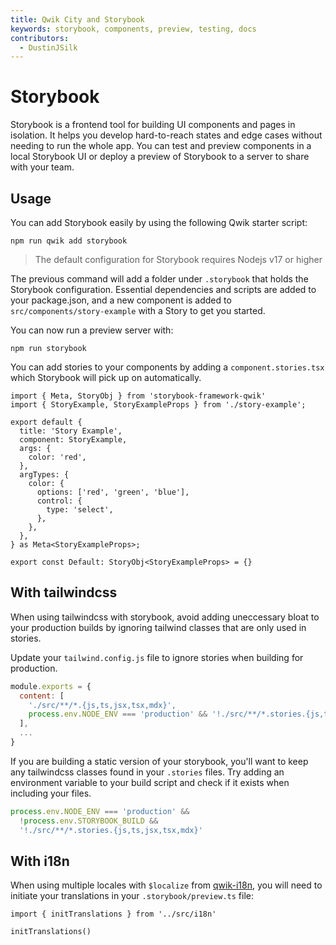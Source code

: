 ```yaml
---
title: Qwik City and Storybook
keywords: storybook, components, preview, testing, docs
contributors:
  - DustinJSilk
---
```


# Storybook

Storybook is a frontend tool for building UI components and pages in isolation.
It helps you develop hard-to-reach states and edge cases without needing to run
the whole app. You can test and preview components in a local Storybook UI or
deploy a preview of Storybook to a server to share with your team.

## Usage

You can add Storybook easily by using the following Qwik starter script:

```shell
npm run qwik add storybook
```

> The default configuration for Storybook requires Nodejs v17 or higher

The previous command will add a folder under `.storybook` that holds the
Storybook configuration. Essential dependencies and scripts are added to your
package.json, and a new component is added to `src/components/story-example`
with a Story to get you started.

You can now run a preview server with:

```shell
npm run storybook
```

You can add stories to your components by adding a `component.stories.tsx` which
Storybook will pick up on automatically.

```tsx
import { Meta, StoryObj } from 'storybook-framework-qwik'
import { StoryExample, StoryExampleProps } from './story-example';

export default {
  title: 'Story Example',
  component: StoryExample,
  args: {
    color: 'red',
  },
  argTypes: {
    color: {
      options: ['red', 'green', 'blue'],
      control: {
        type: 'select',
      },
    },
  },
} as Meta<StoryExampleProps>;

export const Default: StoryObj<StoryExampleProps> = {}
```

## With tailwindcss

When using tailwindcss with storybook, avoid adding uneccessary bloat to your
production builds by ignoring tailwind classes that are only used in stories.

Update your `tailwind.config.js` file to ignore stories when building for
production.

```JavaScript
module.exports = {
  content: [
    './src/**/*.{js,ts,jsx,tsx,mdx}',
    process.env.NODE_ENV === 'production' && '!./src/**/*.stories.{js,ts,jsx,tsx,mdx}',
  ],
  ...
}
```

If you are building a static version of your storybook, you'll want to keep
any tailwindcss classes found in your `.stories` files. Try adding an
environment variable to your build script and check if it exists when including
your files.

```JavaScript
process.env.NODE_ENV === 'production' &&
  !process.env.STORYBOOK_BUILD &&
  '!./src/**/*.stories.{js,ts,jsx,tsx,mdx}'
```

## With i18n

When using multiple locales with `$localize` from [qwik-i18n](https://github.com/mhevery/qwik-i18n),
you will need to initiate your translations in your `.storybook/preview.ts` file:

```tsx
import { initTranslations } from '../src/i18n'

initTranslations()
```

